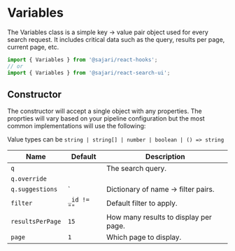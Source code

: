 
<SEO
  title="Variables"
  description="The Variables class is a simple key -> value pair object used for every search request. "
/>

# Variables

The Variables class is a simple key -> value pair object used for every search request. It includes critical data such as the query, results per page, current page, etc.

```js
import { Variables } from '@sajari/react-hooks';
// or
import { Variables } from '@sajari/react-search-ui';
```

## Constructor

The constructor will accept a single object with any properties. The proprties will vary based on your pipeline configuration but the most common implementations will use the following:

Value types can be `string | string[] | number | boolean | () => string`

| Name             | Default     | Description                           |
| ---------------- | ----------- | ------------------------------------- |
| `q`              |             | The search query.                     |
| `q.override`     |             |                                       |
| `q.suggestions`  | `           | Dictionary of name -> filter pairs.   |
| `filter`         | `_id != ""` | Default filter to apply.              |
| `resultsPerPage` | `15`        | How many results to display per page. |
| `page`           | `1`         | Which page to display.                |
